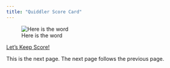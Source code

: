 ```yaml
---
title: "Quiddler Score Card"
---
```



![Here is the word](Quiddler.png)

[Let's Keep Score!](http://ec2-54-191-127-173.us-west-2.compute.amazonaws.com:3838/ThisIsTheOne/)


This is the next page. The next page follows the previous page. 